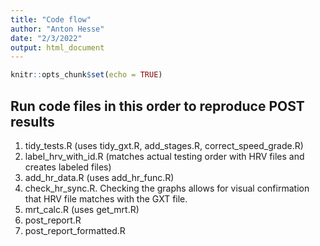 ```yaml
---
title: "Code flow"
author: "Anton Hesse"
date: "2/3/2022"
output: html_document
---
```


```r
knitr::opts_chunk$set(echo = TRUE)
```

## Run code files in this order to reproduce POST results

1.  tidy_tests.R (uses tidy_gxt.R, add_stages.R, correct_speed_grade.R)
2.  label_hrv_with_id.R (matches actual testing order with HRV files and creates labeled files)
3.  add_hr_data.R (uses add_hr_func.R)
4.  check_hr_sync.R. Checking the graphs allows for visual confirmation that HRV file matches with the GXT file.
5.  mrt_calc.R (uses get_mrt.R)
6.  post_report.R
7.  post_report_formatted.R
